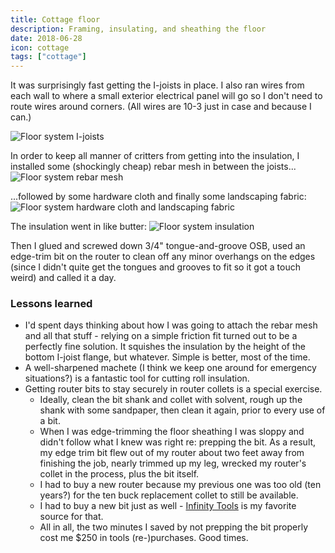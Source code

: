 ```yaml
---
title: Cottage floor
description: Framing, insulating, and sheathing the floor
date: 2018-06-28
icon: cottage
tags: ["cottage"]
---
```


It was surprisingly fast getting the I-joists in place.
I also ran wires from each wall to where a small exterior electrical panel will go so I don't need to route wires around corners.
(All wires are 10-3 just in case and because I can.)

![](images/IMG_20180627_175057.jpg "Floor system I-joists")

In order to keep all manner of critters from getting into the insulation, I installed some (shockingly cheap) rebar mesh in between the joists...
![](images/IMG_20180627_175108.jpg "Floor system rebar mesh")

...followed by some hardware cloth and finally some landscaping fabric:
![](images/IMG_20180628_111534.jpg "Floor system hardware cloth and landscaping fabric")

The insulation went in like butter:
![](images/IMG_20180628_121454.jpg "Floor system insulation")

Then I glued and screwed down 3/4" tongue-and-groove OSB, used an edge-trim bit on the router to clean off any minor overhangs on the edges (since I didn't quite get the tongues and grooves to fit so it got a touch weird) and called it a day.

### Lessons learned

- I'd spent days thinking about how I was going to attach the rebar mesh and all that stuff - relying on a simple friction fit turned out to be a perfectly fine solution. It squishes the insulation by the height of the bottom I-joist flange, but whatever. Simple is better, most of the time.
- A well-sharpened machete (I think we keep one around for emergency situations?) is a fantastic tool for cutting roll insulation.
- Getting router bits to stay securely in router collets is a special exercise.
  - Ideally, clean the bit shank and collet with solvent, rough up the shank with some sandpaper, then clean it again, prior to every use of a bit.
  - When I was edge-trimming the floor sheathing I was sloppy and didn't follow what I knew was right re: prepping the bit. As a result, my edge trim bit flew out of my router about two feet away from finishing the job, nearly trimmed up my leg, wrecked my router's collet in the process, plus the bit itself.
  - I had to buy a new router because my previous one was too old (ten years?) for the ten buck replacement collet to still be available.
  - I had to buy a new bit just as well - [Infinity Tools](https://www.infinitytools.com/) is my favorite source for that.
  - All in all, the two minutes I saved by not prepping the bit properly cost me \$250 in tools (re-)purchases. Good times.
